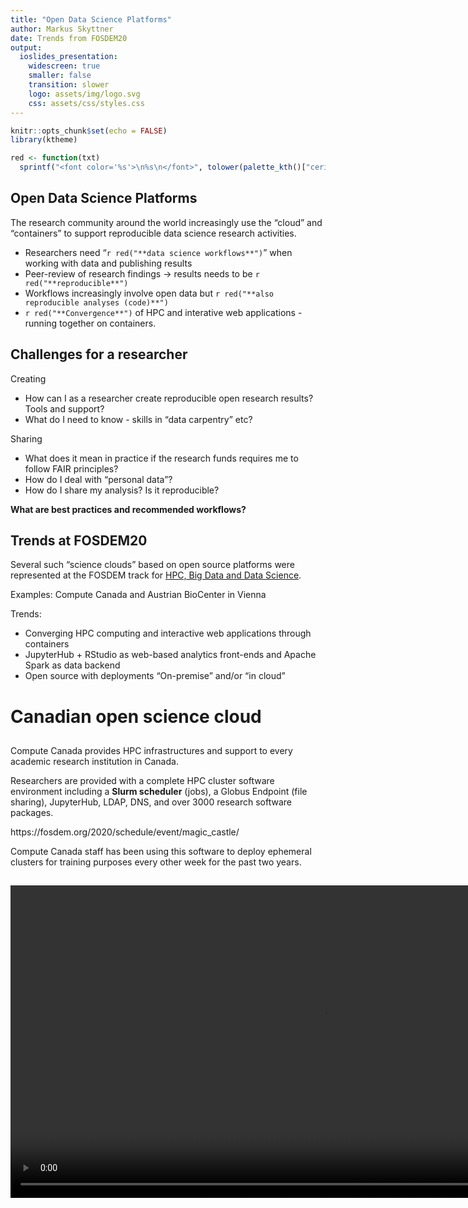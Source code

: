 ```yaml
---
title: "Open Data Science Platforms"
author: Markus Skyttner
date: Trends from FOSDEM20
output: 
  ioslides_presentation:
    widescreen: true
    smaller: false
    transition: slower
    logo: assets/img/logo.svg
    css: assets/css/styles.css
---
```


```r
knitr::opts_chunk$set(echo = FALSE)
library(ktheme)

red <- function(txt) 
  sprintf("<font color='%s'>\n%s\n</font>", tolower(palette_kth()["cerise"]), txt)
```

## Open Data Science Platforms {data-background=assets/bg/kth-6.png data-background-size=cover}

The research community around the world increasingly use the "cloud" and "containers" to support reproducible data science research activities. 

- Researchers need "`r red("**data science workflows**")`" when working with data and publishing results
- Peer-review of research findings -> results needs to be `r red("**reproducible**")`
- Workflows increasingly involve open data but `r red("**also reproducible analyses (code)**")` 
- `r red("**Convergence**")` of HPC and interative web applications - running together on containers.

## Challenges for a researcher {data-background=assets/bg/kth-2.png data-background-size=cover}

Creating

- How can I as a researcher create reproducible open research results? Tools and support?
- What do I need to know - skills in "data carpentry" etc?

Sharing

- What does it mean in practice if the research funds requires me to follow FAIR principles?
- How do I deal with "personal data"?
- How do I share my analysis? Is it reproducible?

__What are best practices and recommended workflows?__

## Trends at FOSDEM20 {data-background=assets/bg/kth-3.png data-background-size=cover}

Several such "science clouds" based on open source platforms were represented at the FOSDEM track for [HPC, Big Data and Data Science](https://fosdem.org/2020/schedule/track/hpc_big_data_and_data_science/).

Examples: Compute Canada and Austrian BioCenter in Vienna

Trends:

- Converging HPC computing and interactive web applications through containers 
- JupyterHub + RStudio as web-based analytics front-ends and Apache Spark as data backend
- Open source with deployments "On-premise" and/or "in cloud"

# Canadian open science cloud

## {data-background=assets/bg/kth-4.png data-background-size=cover}

Compute Canada provides HPC infrastructures and support to every academic research institution in Canada. 

Researchers are provided with a complete HPC cluster software environment including a __Slurm scheduler__ (jobs), a Globus Endpoint (file sharing), JupyterHub, LDAP, DNS, and over 3000 research software packages. 

https://fosdem.org/2020/schedule/event/magic_castle/

Compute Canada staff has been using this software to deploy ephemeral clusters for training purposes every other week for the past two years.

## {data-background=assets/bg/kth-5.png data-background-size=cover}

<video height="500" controls>
    <source src="https://video.fosdem.org/2020/UB5.132/magic_castle.webm#t=249,326" type="video/mp4">
  Your browser does not support the video tag.
</video>

## Takeaways {data-background=assets/bg/kth-4.png data-background-size=cover}

- Félix-Antoine Fortin at Université Laval, Canada Digital Research Institute
- 5 datacenters, usage free for researchers
- 150 workshops per year, ephemeral accounts approx 3 days
- Access for researchers through https / ssh / globus (GridFTP)
- Audience could log in at "superman.calculquebec.cloud"

- DNS names automated incl SSL/TLS termination
- Demo: Google Talk -> Dialogflow -> Flask -> MagicCastle -> OpenStack
- On GitHub: https://github.com/magic_castle
- Frontend: JupyterHub, GPU support on Compute Nodes

# Vienna Biocenter Open Science Cloud  

## Interactive applications on HPC systems {data-background=assets/bg/kth-6.png data-background-size=cover}

Exploratory data analysis has increased the demand for __interactive tools__. In the same way, workshops and other teaching events often benefit from immediate and on-demand access to preconfigured, interactive environments.

On-premise container orchestration is often preferable because it enables __deploying interactive tools on existing compute infrastructure__ that provides access to both software packages and the data to be analysed. 

The deployment on __HPC batch systems__ specifically brings challenges on how to handle authentication, user identities, and job submissions.

## {data-background=assets/bg/kth-7.png data-background-size=cover}

<video height="500" controls>
    <source src="https://video.fosdem.org/2020/UB5.132/interactive_hpc.webm#t=1075,1162" type="video/mp4">
  Your browser does not support the video tag.
</video>

Link: https://fosdem.org/2020/schedule/event/interactive_hpc/

# Open source "science cloud" on Raspberry Pi

## "Cheap" open source "carpentry cluster" {data-background=assets/bg/kth-10.png data-background-size=cover}

- Colin Sanze, SWC-Abery, cos@aber.ac.uk
- https://github.com/SCW-Aberystwyth/Introduction-to-HPC-with-RaspberryPi
- https://github.com/colinsaze/pi_cluster

Concerns for researchers:

- The availability of a real HPC system and the effect running training courses
- New users fear to use a large and expensive HPC system for the first time
- Abstract HPC systems in data centers -> difficult to understand what you are using

# Data Science Toolbox

## Commercial/corporate analytics tools {data-background=assets/bg/kth-4.png data-background-size=cover}

Within BI, existing commercial solutions are QlikTech, TIBCO Spotfire, Tableau, Cognos, SAS mm. Downsides for academic domain:

- `r red("__Vendor lock-in__")` and license managment requirements and costs. 
- Support for modern `r red("__agile workflows not built-in__")`, such as using GitHub Flow and reproducible `containers` (Docker Hub)
- Support for `r red("__reproducibility__")` is increasingly required in the frontlines of academic research, utilizing data science approaches using with R and Python for ML / AI. 
- Weak support for `r red("__Big Data / Fast Data__")` such as data analysis powered by Apache Spark
- Sharing results and code openly

## Open source analytics environments  {data-background=assets/bg/kth-10.png data-background-size=cover}

Shareable web-enabled "interactive" notebooks with data + code + visuals and support for job launchers, runs locally or in the cloud by way of containers.

- RStudio
- JupyterHub
- Apache Zeppelin (demo: https://kth-library.github.io/operations/docker-compose.yml)

```bash
    docker run -p 8080:8080 -e ZEPPELIN_ADDR=0.0.0.0 --rm \
      --name zeppelin apache/zeppelin:0.8.2
```

- https://towardsdatascience.com/building-a-graph-data-pipeline-with-zeppelin-spark-and-neo4j-8b6b83f4fb70

## Beyond front-end "notebooks" {data-background=assets/bg/kth-10.png data-background-size=cover}

- Notebooks are not perfect; Summary of a paper about ["What is wrong with notebooks?"](https://web.eecs.utk.edu/~azh/blog/notebookpainpoints.html?ref=hvper.com)
- http://openondemand.org/ (GitHub: https://github.com/OSC/Open-OnDemand) is a NSF-funded open-source HPC portal used by many US universities, exposes for example [Jupyter w auth to researchers](https://figshare.com/articles/Open_OnDemand_1_0_Jupyter_App_Development_Authentication/6225791)
- [Presto](https://prestosql.io/) is a high performance, distributed SQL query engine for big data used by 1000s of users at Facebook for interactive querying of data - [runs locally, too](https://www.lewuathe.com/migrate-docker-presto-cluster-to-io.prestosql.html)

## Technical solution in ÅBU {data-background=assets/bg/kth-5.png data-background-size=cover}

Open source-based platform for reproducible research including web-friendly data analysis:

- Front-end for open data science [KONTARION](https://github.com/kth-library/kontarion)

- Can do __ML och AI__, scales locally or in the cloud using Docker Swarm / Kubernetes, container-based, supports ML/AI workflows using R, Python (Jupyter) etc... GPU-scaling and [slurm jobs](https://docs.rstudio.com/rsp/integration/launcher-slurm/))

- Add-on: Backend for big data using [Apache Spark + Minio + Select S3](https://docs.google.com/presentation/d/1eGahU6aR9GynYYyka2X-tTLSqLISEGvz7ZzfgfYq6Qw/edit#slide=id.g54b55e0426_0_0)

[![](https://raw.githubusercontent.com/KTH-Library/kontarion/master/logo.png)](https://github.com/kth-library/kontarion)

## About *KONTARION* {data-background=assets/bg/kth-5.png data-background-size=cover}

A "data science software stack" extending https://www.rocker-project.org/ w domain-specific functionality. 

Web-friendly data analytics environment providing RStudio Open Source Edition (AGPL v3) and Jupyter. 

Containerized Open Data Science Analytics front-end with `sparklyr` connection to Big Data backend.

- interactive web-based analytics (runtimes for Shiny och Dash)
- running "jobs"/tasks
- deploying and using APIs for open data
- markdown-based authoring of content

## Hybrid cloud big/fast data backend {data-background=assets/bg/kth-5.png data-background-size=cover}

Data Lake w/ Minio + Apache Spark + S3 Select + RStudio Web Edition / JupyterHub

![](https://miro.medium.com/max/1000/1*OIA7qQ1VIfWZki0aue0fdg.png){height=450}

[Minio blog article about S3 Select](https://blog.minio.io/running-peta-scale-spark-jobs-on-object-storage-using-s3-select-df7177ae518)

## Rationale {data-background=assets/bg/kth-5.png data-background-size=cover}

Takeaways from presentations at FOSDEM20

- Ditch "meta store" and heavy Hadoop Hive setup due to [complexity evident in Expedia presentation](https://fosdem.org/2020/schedule/event/data_lake_cloud/) 
- Instead use dockerized Minio + Apache Spark + S3Select due to [faster, simpler, "hybrid-cloud" on-prem](https://databricks.com/session/using-s3-select-to-deliver-100x-performance-improvements-versus-the-public-cloud)
- Spark on Docker versus bare metal: https://www.slideshare.net/SparkSummit/lessons-learned-from-running-spark-on-docker-63071214

## Handbook {data-background=assets/bg/kth-5.png data-background-size=cover}

![](https://therinspark.s3-us-west-2.amazonaws.com/mastering-spark-with-r.png){height=450}

https://therinspark.com/

# Questions ?

## "Use cases" {data-background=assets/bg/plant.png data-background-size=cover}

A large Data Science community with millions of users from academic sector (and corporate, too), check out some links:

- https://spark.rstudio.com/mlib/ (Spark Machine Learning lib!)
- https://blogs.rstudio.com/tensorflow/
- https://tensorflow.rstudio.com/
- https://www.r-bloggers.com/
- https://plot.ly/dash/
- https://shiny.rstudio.com/
